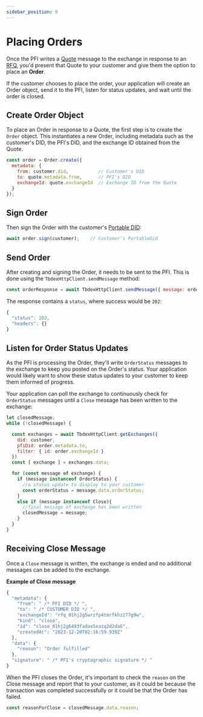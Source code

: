 ```yaml
---
sidebar_position: 9
---
```


# Placing Orders

Once the PFI writes a [Quote](/docs/tbdex/wallet/send-rfq#receive-quote) message to the exchange in response to an [RFQ](/docs/tbdex/wallet/send-rfq), you'd present that Quote to your customer and give them the option to place an **Order**.

If the customer chooses to place the order, your application will create an Order object, send it to the PFI, listen for status updates, and wait until the order is closed.


## Create Order Object
To place an Order in response to a Quote, the first step is to create the `Order` object. 
This instantiates a new Order, including metadata such as the customer's DID, the PFI's DID, and the exchange ID obtained from the Quote.

```js
const order = Order.create({
  metadata: {
    from: customer.did,           // Customer's DID
    to: quote.metadata.from,      // PFI's DID
    exchangeId: quote.exchangeId  // Exchange ID from the Quote
  }
});
```

## Sign Order

Then sign the Order with the customer's [Portable DID](/docs/web5/build/decentralized-identifiers/how-to-create-did#portable-did):

```js
await order.sign(customer);    // Customer's PortableDid
```

## Send Order
After creating and signing the Order, it needs to be sent to the PFI. This is done using the `TbdexHttpClient.sendMessage` method:

```js
const orderResponse = await TbdexHttpClient.sendMessage({ message: order });
```

The response contains a `status`, where success would be `202`:

```js
{
  "status": 202,
  "headers": {}
}
```

## Listen for Order Status Updates
As the PFI is processing the Order, they'll write `OrderStatus` messages to the exchange to keep you posted on the Order's status.
Your application would likely want to show these status updates to your customer to keep them informed of progress.

Your application can poll the exchange to continuously check for `OrderStatus` messages until a `Close` message has been written to the exchange:

```js
let closedMessage;
while (!closedMessage) {

  const exchanges = await TbdexHttpClient.getExchanges({
    did: customer,
    pfiDid: order.metadata.to,
    filter: { id: order.exchangeId }
  })
  const [ exchange ] = exchanges.data;

  for (const message of exchange) {
    if (message instanceof OrderStatus) {
      //a status update to display to your customer
      const orderStatus = message.data.orderStatus;
    }
    else if (message instanceof Close){
      //final message of exchange has been written
      closedMessage = message;
    }
  }
}
```

## Receiving Close Message

Once a `Close` message is written, the exchange is ended and no additional messages can be added to the exchange.

**Example of Close message**

```js
{
  "metadata": {
    "from": " /* PFI DID */ ",
    "to": " /* CUSTOMER DID */ ",
    "exchangeId": "rfq_01hj2g5wrzfp4tmrfkhz277g9w",
    "kind": "close",
    "id": "close_01hj2g6493fadax5xazq2d2da6",
    "createdAt": "2023-12-20T02:16:59.939Z"
  },
  "data": {
    "reason": "Order fulfilled"
  },
  "signature": " /* PFI's cryptographic signature */ "
}
```

When the PFI closes the Order, it's important to check the `reason` on the Close message and report that to your customer, as it could be because the transaction was completed successfully or it could be that the Order has failed.

```js
const reasonForClose = closedMessage.data.reason;
```